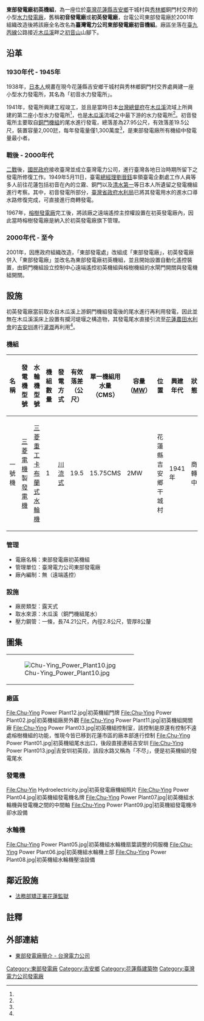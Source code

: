 {{Infobox power station 
| name               = 東部發電廠初英機組<br>（初英發電廠）
| official_name      = 臺灣電力公司東部發電廠初英機組
| image              = Chu-Yin Hydroelectricity Gate.jpg
| image_size         = 280px
| image_caption      = 初英機組廠房大門
| image_alt          = 
| location_map       = Taiwan
| location_map_width = 
| location_map_text  = 
| lat_d     = 23
| lat_m     = 56
| lat_s     = 58
| lat_NS    = N
| long_d    = 121
| long_m    = 31
| long_s    = 14
| long_EW   = E
| coordinates_type   = type:landmark
| coordinates_display= inline,title
| coordinates_ref    = 
| country            = {{ROC-TW}}
| locale             = [[花蓮縣|花蓮縣]][[吉安鄉|吉安鄉]]干城村
| status             = 運轉中
| construction_began = 1938年<ref name="後山電力博物館"/>
| commissioned       = 1941年<ref name="後山電力博物館">{{cite web|language=zh-tw|url=http://info.taipower.com.tw/TaipowerWeb//upload/files/28/TP551_04-17.pdf|title=後山電力博物館－獨具風格的東部發電廠|author=劉智淵|publisher=臺灣電力公司|date=2008-11（台電月刊第551期）|accessdate=2013-06-24|deadurl=yes|archiveurl=https://web.archive.org/web/20131224100102/http://info.taipower.com.tw/TaipowerWeb//upload/files/28/TP551_04-17.pdf|archivedate=2013-12-24}}</ref>
| licence_expires    = 
| decommissioned     = 
| cost               = 不詳
| owner              = [[臺灣電力公司|臺灣電力公司]]<ref name="東部發電廠簡介">{{cite web|language=zh-tw|url=http://www.taipower.com.tw/content/about/..%5C..%5CUpFile%5CPowerDevFile%5Cd225.pdf|title=東部發電廠簡介|author=|publisher=台灣電力公司|date=|accessdate=2013-06-24|deadurl=yes|archiveurl=https://web.archive.org/web/20140203144610/http://www.taipower.com.tw/UpFile/PowerDevFile/d225.pdf|archivedate=2014-02-03}}</ref>
| operator           = [[臺灣電力公司|臺灣電力公司]]<ref name="東部發電廠簡介"/>
| developer          = 花蓮港電氣所
| constructor        = 花蓮港電氣所
| generate_electricity_type       = [[川流式水力發電|川流式水力發電]]
| water_intake_from               = 銅門機組尾水
| hydroelectricity_generator_type = {{JPN}}[[三菱電機|三菱電機]]製豎軸[[發電機|發電機]]一部
| water_turbine_manu_other        = {{JPN}}[[三菱重工|三菱重工]][[卡布蘭式水輪機|卡布蘭式水輪機]]一部
| factory_building_type           = 半地下式
| water_penstock                  = 一條，長74.21公尺，內徑2.8公尺，管厚8公釐
| water_hard                      = 有效落差19.5公尺
| water_consumption               = 單部：15.75 CMS
| ps_electrical_capacity          = 2MW
| ps_annual_generation            = 每年約1,300萬度
}}
'''東部發電廠初英機組'''，為一座位於[[臺灣|臺灣]][[花蓮縣|花蓮縣]][[吉安鄉|吉安鄉]]干城村與[[秀林鄉|秀林鄉]]銅門村交界的小型[[水力發電廠|水力發電廠]]，舊稱'''初音發電廠'''或'''初英發電廠'''，台電公司東部發電廠於2001年組織改造後將該廠全名改名為'''臺灣電力公司東部發電廠初音機組'''。廠區坐落在[[臺9線|臺九丙線]]公路接近[[木瓜溪|木瓜溪]]畔之[[初音山|初音山]]山腳下。

==沿革==
=== 1930年代 - 1945年 ===
1938年，[[日本人|日本人]]規畫在現今花蓮縣吉安鄉干城村與秀林鄉銅門村交界處興建一座小型水力發電所，其名為「初音水力發電所」。

1941年，發電所興建工程竣工，並且是當時日本[[台灣總督府|台灣總督府]]在[[木瓜溪|木瓜溪]]流域上所興建的第二座小型水力發電所<ref name="後山電力博物館"/>，也是[[木瓜溪|木瓜溪]]流域之中最下游的水力發電所<ref name="後山電力博物館"/>。初音發電所主要取自[[東部發電廠銅門機組|銅門機組]]的尾水進行發電，總落差為27.95公尺，有效落差19.5公尺，裝置容量2,000瓩，每年發電量僅1,300萬度<ref name="後山電力博物館"/>，是東部發電廠所有機組中發電量最小者。

=== 戰後 - 2000年代 ===
[[二戰|二戰]]後，[[國民政府|國民政府]]接收臺灣並成立臺灣電力公司，進行臺灣各地日治時期所留下之發電所修復工作。1949年5月11日，臺電[[總經理|總經理]][[劉晉鈺|劉晉鈺]]率領臺電企劃處工作人員等多人前往花蓮包括初音在內的立霧、銅門以及[[東部發電廠清水機組|清水第一]]等日本人所遺留之發電機組進行考察。其中，初音發電所部分，[[臺灣省政府水利局|臺灣省政府水利局]]已將其發電用水的進水口導水路修復完成，可直接進行商轉發電。

1967年，[[榕樹發電廠|榕樹發電廠]]完工後，將該廠之遠端遙控主控權設置在初英發電廠內，因此當時榕樹發電廠是納入於初英發電廠旗下管理。

=== 2000年代 - 至今 ===
2001年，因應政府組織改造，「東部發電處」改組成「東部發電廠」，初英發電廠併入「東部發電廠」並改名為東部發電廠初英機組，並且開始設置自動化遙控裝置，由銅門機組設立控制中心遠端遙控初英機組與榕樹機組的水閘門開關與發電機組開關。

== 設施 ==
初英發電廠當前取水自木瓜溪上游銅門機組發電後的尾水進行再利用發電，因此並無在木瓜溪溪床上設置有攔河堤堰之構造物，其發電尾水直接引流至[[花蓮縣|花蓮]][[農田水利會|農田水利會]]的[[吉安圳|吉安圳]]進行[[灌溉|灌溉]]再利用<ref name="後山電力博物館"/>。
=== 機組 ===
{| class="wikitable "
! 名稱 !!  發電機型號 !! 水輪機型號 !! 機組數量 !! 發電方式 !! 有效落差（公尺） !! 單一機組用水量（CMS） !! 容量（[[MW|MW]]）!! 位置 !! 興建年代 !! 狀態 
|- 
| 一號機 || {{JPN}}[[三菱電機|三菱電機]]製[[發電機|發電機]] || {{JPN}}[[三菱重工|三菱重工]][[卡布蘭式水輪機|卡布蘭式水輪機]] || 1 || [[川流式發電|川流式]] || 19.5 || 15.75CMS || 2MW || 花蓮縣吉安鄉干城村 || 1941年 || 商轉中
|}
=== 管理 ===
* 電廠名稱：東部發電廠初英機組
* 管理單位：臺灣電力公司東部發電廠
* 廠內編制：無（遠端遙控）
=== 設施 ===

* 廠房類型：露天式
* 取水來源：木瓜溪（銅門機組尾水）
* 壓力鋼管：一條，長74.21公尺，內徑2.8公尺，管厚8公釐

== 圖集 ==
{{clear}}
{| style="float:left"
|-
| [[File:Chu-Ying_Power_Plant10.jpg|thumb]]
|}
{{clear}}
=== 廠區 ===
<gallery>
File:Chu-Ying Power Plant12.jpg|初英機組門牌
File:Chu-Ying Power Plant02.jpg|初英機組廠房外觀
File:Chu-Ying Power Plant11.jpg|初英機組開關廠
File:Chu-Ying Power Plant03.jpg|初英機組控制室，該控制是原還有控制不遠處榕樹機組的功能，惟現今皆已移到花蓮市區的廠本部進行控制
File:Chu-Ying Power Plant01.jpg|初英機組尾水出口，後段直接連結吉安圳
File:Chu-Ying Power Plant013.jpg|吉安圳初英段，該段水路又稱為「不尽」，便是初英機組的發電尾水
</gallery>
=== 發電機 ===
<gallery>
File:Chu-Yin Hydroelectricity.jpg|初英發電廠機組照片
File:Chu-Ying Power Plant04.jpg|初英機組發電機名牌
File:Chu-Ying Power Plant07.jpg|初英機組水輪機與發電機之間的中間軸
File:Chu-Ying Power Plant09.jpg|初英機組發電機冷卻水設備
</gallery>
=== 水輪機 ===
<gallery>
File:Chu-Ying Power Plant05.jpg|初英機組水輪機扇葉調整的伺服機
File:Chu-Ying Power Plant06.jpg|初英機組水輪機上部
File:Chu-Ying Power Plant08.jpg|初英機組水輪機壓油設備
</gallery>

==鄰近設施==
* [[法務部矯正署|法務部矯正署]][[法務部矯正署花蓮監獄|花蓮監獄]]

==註釋==
{{reflist}}

==外部連結==
*[https://web.archive.org/web/20140203144610/http://www.taipower.com.tw/UpFile/PowerDevFile/d225.pdf 東部發電廠簡介 - 台灣電力公司]

{{commons category|Chuying Hydropower Plant}}

{{東部發電廠}}
{{台灣發電廠}}
{{台灣日治時期發電所}}


[[Category:東部發電廠|Category:東部發電廠]]
[[Category:吉安鄉|Category:吉安鄉]]
[[Category:花蓮縣建築物|Category:花蓮縣建築物]]
[[Category:臺灣電力公司發電廠|Category:臺灣電力公司發電廠]]